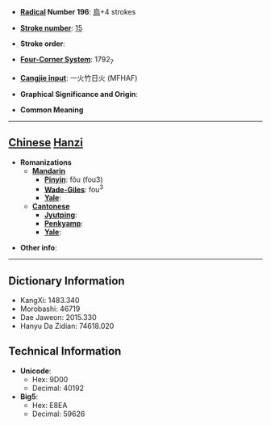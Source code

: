 * '''[[Wiktionary:Chinese radical index| Radical]] Number 196''': [[Wiktionary:Chinese radical index 鳥|鳥]]+4 strokes

* '''[[Wiktionary:Chinese total strokes index|Stroke number]]''': [[Wiktionary:Chinese total strokes index 15|15]]

* '''Stroke order''': 

* '''[[Wiktionary:Chinese four corner index|Four-Corner System]]''': 1792<sub>7</sub>

* '''[[Wiktionary:Chinese Cangjie index|Cangjie input]]''': 一火竹日火 (MFHAF)

* '''Graphical Significance and Origin''': 

* '''Common Meaning'''

----

== [[Chinese]] [[Hanzi]] ==

* '''Romanizations'''
** '''[[Mandarin]]'''
*** '''[[Pinyin]]''': fǒu (fou3)
*** '''[[Wade-Giles]]''': fou<sup>3</sup>
*** '''[[Yale]]''': 
** '''[[Cantonese]]'''
*** '''[[Jyutping]]''':
*** '''[[Penkyamp]]''': 
*** '''[[Yale]]''': 

* '''Other info''': 

----

== Dictionary Information ==

* KangXi: 1483.340
* Morobashi: 46719
* Dae Jaweon: 2015.330
* Hanyu Da Zidian: 74618.020

== Technical Information ==

* '''Unicode''':
** Hex: 9D00
** Decimal: 40192
* '''Big5''':
** Hex: E8EA
** Decimal: 59626
